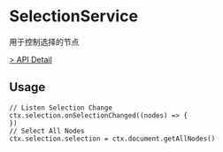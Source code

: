 # SelectionService

用于控制选择的节点

[> API Detail](https://flowgram-ai.github.io/flowgram.ai/auto-docs/core/classes/SelectionService.html)

## Usage
```tsx pure
// Listen Selection Change
ctx.selection.onSelectionChanged((nodes) => {
})
// Select All Nodes
ctx.selection.selection = ctx.document.getAllNodes()
```

